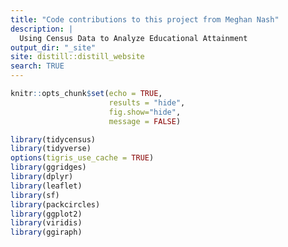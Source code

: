 ```yaml
---
title: "Code contributions to this project from Meghan Nash"
description: |
  Using Census Data to Analyze Educational Attainment
output_dir: "_site"
site: distill::distill_website
search: TRUE
---
```

```r
knitr::opts_chunk$set(echo = TRUE,
                      results = "hide",
                      fig.show="hide",
                      message = FALSE)
```

```r
library(tidycensus)
library(tidyverse)
options(tigris_use_cache = TRUE)
library(ggridges)
library(dplyr)
library(leaflet)
library(sf)
library(packcircles)
library(ggplot2)
library(viridis)
library(ggiraph)
```